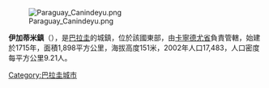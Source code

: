 [[Image:Paraguay_Canindeyu.png|right]]

'''伊加蒂米鎮'''（{{lang-es|Villa Ygatimí}}），是[[巴拉圭|巴拉圭]]的城鎮，位於該國東部，由[[卡寧德尤省|卡寧德尤省]]負責管轄，始建於1715年，面積1,898平方公里，海拔高度151米，2002年人口17,483，人口密度每平方公里9.21人。

{{Paraguay-geo-stub}}
[[Category:巴拉圭城市|Category:巴拉圭城市]]